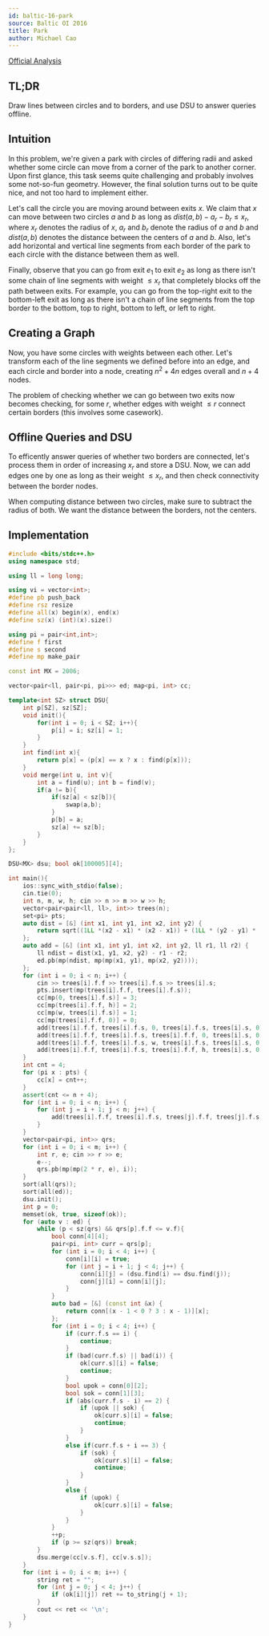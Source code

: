 ```yaml
---
id: baltic-16-park
source: Baltic OI 2016
title: Park
author: Michael Cao
---
```


[Official Analysis](https://boi.cses.fi/files/boi2016_solutions.zip)

## TL;DR

Draw lines between circles and to borders, and use DSU to answer queries
offline.

## Intuition

In this problem, we're given a park with circles of differing radii and asked
whether some circle can move from a corner of the park to another corner. Upon
first glance, this task seems quite challenging and probably involves some
not-so-fun geometry. However, the final solution turns out to be quite nice, and
not too hard to implement either.

Let's call the circle you are moving around between exits $x$. We claim that $x$
can move between two circles $a$ and $b$ as long as
$dist(a, b) - a_r - b_r \leq x_r$, where $x_r$ denotes the radius of $x$, $a_r$
and $b_r$ denote the radius of $a$ and $b$ and $dist(a, b)$ denotes the distance
between the centers of $a$ and $b$. Also, let's add horizontal and vertical line
segments from each border of the park to each circle with the distance between
them as well.

Finally, observe that you can go from exit $e_1$ to exit $e_2$ as long as there
isn't some chain of line segments with weight $\leq x_r$ that completely blocks
off the path between exits. For example, you can go from the top-right exit to
the bottom-left exit as long as there isn't a chain of line segments from the
top border to the bottom, top to right, bottom to left, or left to right.

## Creating a Graph

Now, you have some circles with weights between each other. Let's transform each
of the line segments we defined before into an edge, and each circle and border
into a node, creating $n ^ 2 + 4n$ edges overall and $n + 4$ nodes.

The problem of checking whether we can go between two exits now becomes
checking, for some $r$, whether edges with weight $\leq r$ connect certain
borders (this involves some casework).

## Offline Queries and DSU

To efficently answer queries of whether two borders are connected, let's process
them in order of increasing $x_r$ and store a DSU. Now, we can add edges one by
one as long as their weight $\leq x_r$, and then check connectivity between the
border nodes.

<Warning>
	When computing distance between two circles, make sure to subtract the radius
	of both. We want the distance between the borders, not the centers.
</Warning>

## Implementation

```cpp
#include <bits/stdc++.h>
using namespace std;

using ll = long long;

using vi = vector<int>;
#define pb push_back
#define rsz resize
#define all(x) begin(x), end(x)
#define sz(x) (int)(x).size()

using pi = pair<int,int>;
#define f first
#define s second
#define mp make_pair

const int MX = 2006;

vector<pair<ll, pair<pi, pi>>> ed; map<pi, int> cc;

template<int SZ> struct DSU{
	int p[SZ], sz[SZ];
	void init(){
		for(int i = 0; i < SZ; i++){
			p[i] = i; sz[i] = 1;
		}
	}
	int find(int x){
		return p[x] = (p[x] == x ? x : find(p[x]));
	}
	void merge(int u, int v){
		int a = find(u); int b = find(v);
		if(a != b){
			if(sz[a] < sz[b]){
				swap(a,b);
			}
			p[b] = a;
			sz[a] += sz[b];
		}
	}
};

DSU<MX> dsu; bool ok[100005][4];

int main(){
	ios::sync_with_stdio(false);
	cin.tie(0);
	int n, m, w, h; cin >> n >> m >> w >> h;
	vector<pair<pair<ll, ll>, int>> trees(n);
	set<pi> pts;
	auto dist = [&] (int x1, int y1, int x2, int y2) {
		return sqrt((1LL *(x2 - x1) * (x2 - x1)) + (1LL * (y2 - y1) * (y2 - y1)));
	};
	auto add = [&] (int x1, int y1, int x2, int y2, ll r1, ll r2) {
		ll ndist = dist(x1, y1, x2, y2) - r1 - r2;
		ed.pb(mp(ndist, mp(mp(x1, y1), mp(x2, y2))));
	};
	for (int i = 0; i < n; i++) {
		cin >> trees[i].f.f >> trees[i].f.s >> trees[i].s;
		pts.insert(mp(trees[i].f.f, trees[i].f.s));
		cc[mp(0, trees[i].f.s)] = 3;
		cc[mp(trees[i].f.f, h)] = 2;
		cc[mp(w, trees[i].f.s)] = 1;
		cc[mp(trees[i].f.f, 0)] = 0;
		add(trees[i].f.f, trees[i].f.s, 0, trees[i].f.s, trees[i].s, 0);
		add(trees[i].f.f, trees[i].f.s, trees[i].f.f, 0, trees[i].s, 0);
		add(trees[i].f.f, trees[i].f.s, w, trees[i].f.s, trees[i].s, 0);
		add(trees[i].f.f, trees[i].f.s, trees[i].f.f, h, trees[i].s, 0);
	}
	int cnt = 4;
	for (pi x : pts) {
		cc[x] = cnt++;
	}
	assert(cnt <= n + 4);
	for (int i = 0; i < n; i++) {
		for (int j = i + 1; j < n; j++) {
			add(trees[i].f.f, trees[i].f.s, trees[j].f.f, trees[j].f.s, trees[i].s, trees[j].s);
		}
	}
	vector<pair<pi, int>> qrs;
	for (int i = 0; i < m; i++) {
		int r, e; cin >> r >> e;
		e--;
		qrs.pb(mp(mp(2 * r, e), i));
	}
	sort(all(qrs));
	sort(all(ed));
	dsu.init();
	int p = 0;
	memset(ok, true, sizeof(ok));
	for (auto v : ed) {
		while (p < sz(qrs) && qrs[p].f.f <= v.f){
			bool conn[4][4];
			pair<pi, int> curr = qrs[p];
			for (int i = 0; i < 4; i++) {
				conn[i][i] = true;
				for (int j = i + 1; j < 4; j++) {
					conn[i][j] = (dsu.find(i) == dsu.find(j));
					conn[j][i] = conn[i][j];
				}
			}
			auto bad = [&] (const int &x) {
				return conn[(x - 1 < 0 ? 3 : x - 1)][x];
			};
			for (int i = 0; i < 4; i++) {
				if (curr.f.s == i) {
					continue;
				}
				if (bad(curr.f.s) || bad(i)) {
					ok[curr.s][i] = false;
					continue;
				}
				bool upok = conn[0][2];
				bool sok = conn[1][3];
				if (abs(curr.f.s - i) == 2) {
					if (upok || sok) {
						ok[curr.s][i] = false;
						continue;
					}
				}
				else if(curr.f.s + i == 3) {
					if (sok) {
						ok[curr.s][i] = false;
						continue;
					}
				}
				else {
					if (upok) {
						ok[curr.s][i] = false;
					}
				}
			}
			++p;
			if (p >= sz(qrs)) break;
		}
		dsu.merge(cc[v.s.f], cc[v.s.s]);
	}
	for (int i = 0; i < m; i++) {
		string ret = "";
		for (int j = 0; j < 4; j++) {
			if (ok[i][j]) ret += to_string(j + 1);
		}
		cout << ret << '\n';
	}
}
```
